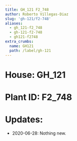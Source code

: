 ```yaml
---
title: GH_121 F2_748
author: Roberto Villegas-Diaz
slug: 'gh-121/f2-748'
aliases:
  - gh_121-f2_748
  - gh-121-f2-748
  - gh121-f2748
extra_crumbs:
  name: GH121
  path: /label/gh-121
---
```


# **House**: GH_121
# **Plant ID**: F2_748
# **Updates**: 
 - 2020-06-28: Nothing new.
